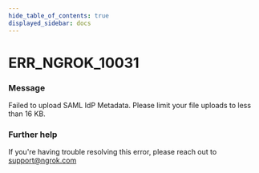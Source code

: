 ```yaml
---
hide_table_of_contents: true
displayed_sidebar: docs
---
```



# ERR_NGROK_10031

### Message

Failed to upload SAML IdP Metadata. Please limit your file uploads to less than 16 KB.

### Further help

If you're having trouble resolving this error, please reach out to [support@ngrok.com](mailto:support@ngrok.com?subject=Help%20with%20ERR_NGROK_10031)

<ErrorDetails error="err_ngrok_10031" />
